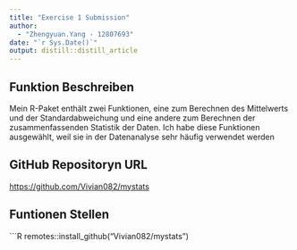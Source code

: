 ---
title: "Exercise 1 Submission"
author: 
  - "Zhengyuan.Yang - 12807693"
date: "`r Sys.Date()`"
output: distill::distill_article
---

## Funktion Beschreiben

Mein R-Paket enthält zwei Funktionen, eine zum Berechnen des Mittelwerts und der Standardabweichung und eine andere zum Berechnen der zusammenfassenden Statistik der Daten. Ich habe diese Funktionen ausgewählt, weil sie in der Datenanalyse sehr häufig verwendet werden

## GitHub Repositoryn URL

[https://github.com/Vivian082/mystats](https://github.com/Vivian082/mystats)

## Funtionen Stellen

```R
remotes::install_github("Vivian082/mystats")
